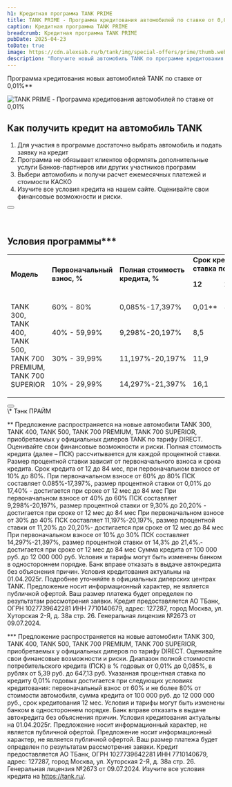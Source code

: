 ```yaml
---
h1: Кредитная программа TANK PRIME
title: TANK PRIME - Программа кредитования автомобилей по ставке от 0,01%
caption: Кредитная программа TANK PRIME
breadcrumb: Кредитная программа TANK PRIME
pubDate: 2025-04-23
toDate: true
image: https://cdn.alexsab.ru/b/tank/img/special-offers/prime/thumb.webp
description: "Получите новый автомобиль TANK по программе кредитования TANK PRIME  со ставкой от 0,01%! Выгодные условия, минимальный первоначальный взнос и быстрое оформление кредита."
---
```



Программа кредитования новых автомобилей TANK по ставке от 0,01%**

<picture>
	<source media="(min-width: 768px)" srcset="https://cdn.alexsab.ru/b/tank/img/special-offers/prime/1.webp" />
	<img src="https://cdn.alexsab.ru/b/tank/img/special-offers/prime/thumb.webp" class="mb-10 lg:mb-20 w-full" alt="TANK PRIME - Программа кредитования автомобилей по ставке от 0,01%" />
</picture>

## Как получить кредит на автомобиль TANK

<ol class="list-decimal list-inside !mb-12">
  <li>Для участия в программе достаточно выбрать автомобиль и подать заявку на кредит</li>
  <li>Программа не обязывает клиентов оформлять дополнительные услуги Банков-партнеров или других участников программ</li>
  <li>Выбери автомобиль и получи расчет ежемесячных платежей и стоимости КАСКО</li>
  <li>Изучите все условия кредита на нашем сайте. Оценивайте свои финансовые возможности и риски.</li>
</ol>

<div class="text-center">
  <Button 
    classes="popup-link inline-block !px-4 xl:!px-8 !py-2 xl:!py-3 !text-white !no-underline" 
    url="#common-modal" 
    title="Получить предложение"
    dataTitle="Кредитная программа TANK PRIME"
    dataFormName="Кредитная программа TANK PRIME."
  />
</div>

<br />
<br />

## Условия программы***

<div class="overflow-x-auto">
  <table class="w-full border-collapse border border-gray-300">
  <tbody>
    <tr>
      <td class="text-center p-2 border border-gray-300" rowspan="2"><strong>Модель</strong></td>
      <td class="text-center p-2 border border-gray-300" colspan="2" rowspan="2"><strong>Первоначальный взнос, %</strong></td>
      <td class="text-center p-2 border border-gray-300" rowspan="2"><strong>Полная стоимость кредита, %</strong></td>
      <td class="text-center p-2 border border-gray-300" colspan="5"><strong>Срок кредитования, мес./ ставка по кредиту %</strong></td>
    </tr>
    <tr>
      <td class="text-center p-2 border border-gray-300"><strong>12</strong></td>
      <td class="text-center p-2 border border-gray-300"><strong>24</strong></td>
      <td class="text-center p-2 border border-gray-300"><strong>36</strong></td>
      <td class="text-center p-2 border border-gray-300"><strong>48-60</strong></td>
      <td class="text-center p-2 border border-gray-300"><strong>72-84</strong></td>
    </tr>
    <tr>
      <td class="text-center p-2 border border-gray-300" rowspan="4">
        <p class="text-center">TANK 300,<br />TANK 400,<br />TANK 500,<br />TANK 700<br />PREMIUM,<br />TANK 700<br />SUPERIOR</p>
      </td>
      <td class="text-center p-2 border border-gray-300" colspan="2">60% - 80%</td>
      <td class="text-center p-2 border border-gray-300">0,085%-17,397%</td>
      <td class="text-center p-2 border border-gray-300">0,01**</td>
      <td class="text-center p-2 border border-gray-300">8,9</td>
      <td class="text-center p-2 border border-gray-300">12,9</td>
      <td class="text-center p-2 border border-gray-300">14,9</td>
      <td class="text-center p-2 border border-gray-300">16</td>
    </tr>
    <tr>
      <td class="text-center p-2 border border-gray-300" colspan="2">40% - 59,99%</td>
      <td class="text-center p-2 border border-gray-300">9,298%-20,197%</td>
      <td class="text-center p-2 border border-gray-300">8,5</td>
      <td class="text-center p-2 border border-gray-300">14,9</td>
      <td class="text-center p-2 border border-gray-300">18,4</td>
      <td class="text-center p-2 border border-gray-300">18,9</td>
      <td class="text-center p-2 border border-gray-300">19,4</td>
    </tr>
    <tr>
      <td class="text-center p-2 border border-gray-300" colspan="2">30% - 39,99%</td>
      <td class="text-center p-2 border border-gray-300">11,197%-20,197%</td>
      <td class="text-center p-2 border border-gray-300">11,9</td>
      <td class="text-center p-2 border border-gray-300">17,9</td>
      <td class="text-center p-2 border border-gray-300">18,8</td>
      <td class="text-center p-2 border border-gray-300">18,9</td>
      <td class="text-center p-2 border border-gray-300">20,4</td>
    </tr>
    <tr>
      <td class="text-center p-2 border border-gray-300" colspan="2">10% - 29,99%</td>
      <td class="text-center p-2 border border-gray-300">14,297%-21,397%</td>
      <td class="text-center p-2 border border-gray-300">16,1</td>
      <td class="text-center p-2 border border-gray-300">19,3</td>
      <td class="text-center p-2 border border-gray-300">21,4</td>
      <td class="text-center p-2 border border-gray-300">21,7</td>
      <td class="text-center p-2 border border-gray-300">21,9</td>
    </tr>
  </tbody>
  </table>
</div>

<div class="text-center mt-12">
  <Button 
    classes="popup-link inline-block !px-4 xl:!px-8 !py-2 xl:!py-3 !text-white !no-underline" 
    url="#common-modal" 
    title="Получить предложение"
    dataTitle="Кредитная программа TANK PRIME"
    dataFormName="Кредитная программа TANK PRIME. Tank Prime"
  />
</div>

<div class="text-gray-500 mt-12 font-light">
  \* Тэнк ПРАЙМ
  
  ** Предложение распространяется на новые автомобили TANK 300, TANK 400, TANK 500, TANK 700 PREMIUM, TANK 700 SUPERIOR, приобретаемых у официальных дилеров TANK по тарифу DIRECT. 
  Оценивайте свои финансовые возможности и риски. Полная стоимость кредита (далее – ПСК) рассчитывается для каждой процентной ставки. Размер процентной ставки зависит от первоначального взноса и срока кредита. Срок кредита от 12 до 84 мес, при первоначальном взносе от 10% до 80%.
  При первоначальном взносе от 60% до 80% ПСК составляет 0.085%-17,397%, размер процентной ставки от 0,01% до 17,40% - достигается при сроке от 12 мес до 84 мес
  При первоначальном взносе от 40% до 60% ПСК составляет 9,298%-20,197%, размер процентной ставки от 9,30% до 20,20% - достигается при сроке от 12 мес до 84 мес
  При первоначальном взносе от 30% до 40% ПСК составляет 11,197%-20,197%, размер процентной ставки от 11,20% до 20,20%- достигается при сроке от 12 мес до 84 мес
  При первоначальном взносе от 10% до 30% ПСК составляет 14,297%-21,397%, размер процентной ставки от 14,3% до 21,4%.- достигается при сроке от 12 мес до 84 мес
  Сумма кредита от 100 000 руб. до 12 000 000 руб. Условия и тарифы могут быть изменены банком в одностороннем порядке. Банк вправе отказать в выдаче автокредита без объяснения причин. Условия кредитования актуальны на 01.04.2025г. Подробнее уточняйте в официальных дилерских центрах TANK. Предложение носит информационный характер, не является публичной офертой. Ваш размер платежа будет определен по результатам рассмотрения заявки. Кредит предоставляется АО ТБанк, ОГРН 1027739642281 ИНН 7710140679, адрес: 127287, город Москва, ул. Хуторская 2-Я, д. 38а стр. 26. Генеральная лицензия №2673 от 09.07.2024. 
  
  *** Предложение распространяется на новые автомобили TANK 300, TANK 400, TANK 500, TANK 700 PREMIUM, TANK 700 SUPERIOR, приобретаемых у официальных дилеров по тарифу DIRECT. 
  Оценивайте свои финансовые возможности и риски. Диапазон полной стоимости потребительского кредита (ПСК) в % годовых от 0,01% до 0,085%, в рублях от 5,39 руб. до 647,13 руб. Указанная процентная ставка по кредиту 0,01% годовых достигается при следующих условиях кредитования: первоначальный взнос от 60% и не более 80% от стоимости автомобиля, сумма кредита от 100 000 руб. до 12 000 000 руб., срок кредитования 12 мес. Условия и тарифы могут быть изменены банком в одностороннем порядке. Банк вправе отказать в выдаче автокредита без объяснения причин. Условия кредитования актуальны на 01.04.2025г. Предложение носит информационный характер, не является публичной офертой. Предложение носит информационный характер, не является публичной офертой. Ваш размер платежа будет определен по результатам рассмотрения заявки. Кредит предоставляется АО ТБанк, ОГРН 1027739642281 ИНН 7710140679, адрес: 127287, город Москва, ул. Хуторская 2-Я, д. 38а стр. 26. Генеральная лицензия №2673 от 09.07.2024. Изучите все условия кредита на https://tank.ru/. 
</div>
